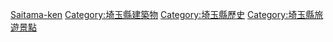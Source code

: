 {{日本行政區劃分類導航|城堡}}
{{Commonscat|Castles in Saitama prefecture}}

[[Category:日本各都道府縣城堡|Saitama-ken]]
[[Category:埼玉縣建築物|Category:埼玉縣建築物]]
[[Category:埼玉縣歷史|Category:埼玉縣歷史]]
[[Category:埼玉縣旅遊景點|Category:埼玉縣旅遊景點]]